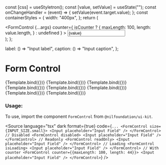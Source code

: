 
<Meta title="Form/FormControl" component={FormControl} />

  const [css] = useStyletron();
  const [value, setValue] = useState("");
  const onChangeHandler = (event) => {
    setValue(event.target.value);
  };
  const containerStyles = {
    width: "400px",
  };
  return (
    <div className={css(containerStyles)}>
      <FormControl
        {...args}
        counter={
          isCounter
            ? {
                maxLength: 100,
                length: value.length,
              }
            : undefined
        }
      >
        <Input placeholder="Input Field" value={value} onChange={onChangeHandler} />
      </FormControl>
    </div>
  );
};

  label: () => "Input label",
  caption: () => "Input caption",
};

# Form Control

<Canvas isColumn>
  <Story name="With Small Input" args={{ ...InputFieldProps, size: INPUT_SIZE.small }}>
    {Template.bind({})}
  </Story>
  <Story name="With Medium Input" args={{ ...InputFieldProps, size: INPUT_SIZE.medium }}>
    {Template.bind({})}
  </Story>
  <Story name="With Large Input" args={{ ...InputFieldProps, size: INPUT_SIZE.large }}>
    {Template.bind({})}
  </Story>
  <Story name="Disabled" args={{ ...InputFieldProps, disabled: true, size: INPUT_SIZE.small }}>
    {Template.bind({})}
  </Story>
  <Story name="Readonly" args={{ ...InputFieldProps, readOnly: true, size: INPUT_SIZE.small }}>
    {Template.bind({})}
  </Story>
  <Story name="Loading" args={{ ...InputFieldProps, isLoading: true, size: INPUT_SIZE.small }}>
    {Template.bind({})}
  </Story>
  <Story name="Error" args={{ ...InputFieldProps, error: true, size: INPUT_SIZE.small }}>
    {Template.bind({})}
  </Story>
  <Story name="With Max Length" args={{ ...InputFieldProps, isCounter: true, size: INPUT_SIZE.small }}>
    {Template.bind({})}
  </Story>
</Canvas>

<ArgsTable of={FormControl} />

### Usage:

To use, import the component `FormControl` from `@nilfoundation/ui-kit`.

<Source
  language="tsx"
  dark
  format={true}
  code={`
        ...
        <FormControl size={INPUT_SIZE.small}>
            <Input placeholder="Input Field" />
        </FormControl>
        // Disabled
        <FormControl disabled>
            <Input placeholder="Input Field" />
        </FormControl>
        // Readonly
        <FormControl readOnly>
            <Input placeholder="Input Field" />
        </FormControl>
        // Loading
        <FormControl isLoading>
            <Input placeholder="Input Field" />
        </FormControl>
        // With counter
        <FormControl counter={{maxLength: 100, length: 44}}>
            <Input placeholder="Input Field" />
        </FormControl>
  `}
/>
